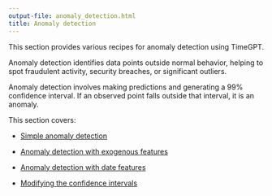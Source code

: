 ```yaml
---
output-file: anomaly_detection.html
title: Anomaly detection
---
```



This section provides various recipes for anomaly detection using
TimeGPT.

Anomaly detection identifies data points outside normal behavior,
helping to spot fraudulent activity, security breaches, or significant
outliers.

Anomaly detection involves making predictions and generating a 99%
confidence interval. If an observed point falls outside that interval,
it is an anomaly.

This section covers:

-   [Simple anomaly
    detection](https://docs.nixtla.io/docs/capabilities-anomaly-detection-quickstart)

-   [Anomaly detection with exogenous
    features](https://docs.nixtla.io/docs/capabilities-anomaly-detection-add_exogenous_variables)

-   [Anomaly detection with date
    features](https://docs.nixtla.io/docs/capabilities-anomaly-detection-add_date_features)

-   [Modifying the confidence
    intervals](https://docs.nixtla.io/docs/capabilities-anomaly-detection-add_confidence_levels)

